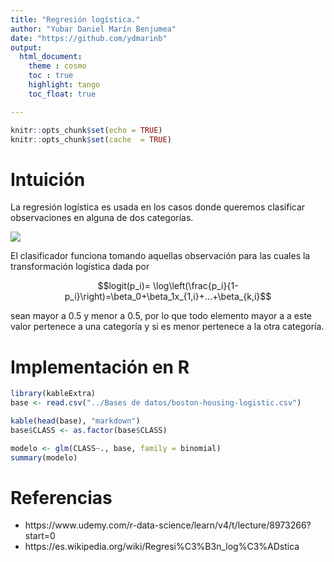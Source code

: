 ```yaml
---
title: "Regresión logística."
author: "Yubar Daniel Marín Benjumea"
date: "https://github.com/ydmarinb"
output: 
  html_document:
    theme : cosmo
    toc : true
    highlight: tango
    toc_float: true

---
```


```r
knitr::opts_chunk$set(echo = TRUE)
knitr::opts_chunk$set(cache  = TRUE)
```

# Intuición 

La regresión logística es usada en los casos donde queremos clasificar observaciones en alguna de dos categorías.

![](logistica.png)

El clasificador funciona tomando aquellas observación para las cuales la transformación logística dada por

$$logit(p_i)= \log\left(\frac{p_i}{1-p_i}\right)=\beta_0+\beta_1x_{1,i}+...+\beta_{k,i}$$



sean mayor a 0.5 y menor a 0.5, por lo que todo elemento mayor a a este valor pertenece a una categoría y si es menor pertenece a la otra categoría.


# Implementación en R

```r
library(kableExtra)
base <- read.csv("../Bases de datos/boston-housing-logistic.csv")

kable(head(base), "markdown")
base$CLASS <- as.factor(base$CLASS)

```

```r
modelo <- glm(CLASS~., base, family = binomial)
summary(modelo)
```

# Referencias 

* https://www.udemy.com/r-data-science/learn/v4/t/lecture/8973266?start=0
* https://es.wikipedia.org/wiki/Regresi%C3%B3n_log%C3%ADstica
